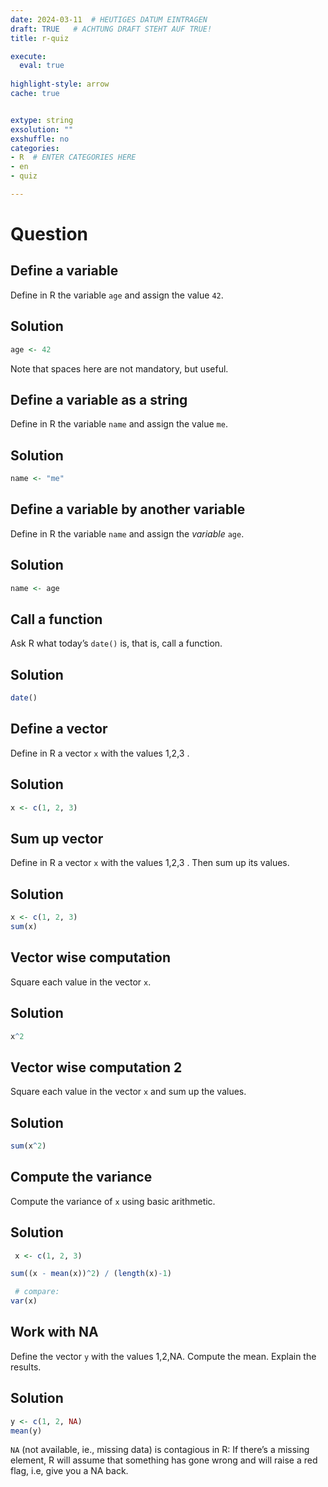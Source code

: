 ```yaml
---
date: 2024-03-11  # HEUTIGES DATUM EINTRAGEN
draft: TRUE   # ACHTUNG DRAFT STEHT AUF TRUE!
title: r-quiz 

execute: 
  eval: true 
  
highlight-style: arrow 
cache: true


extype: string
exsolution: ""
exshuffle: no
categories:
- R  # ENTER CATEGORIES HERE
- en
- quiz

---
```





Question
========



:::{.panel-tabset}

## Define a variable

Define in R the variable `age` and assign the value `42`.

## Solution


```r
age <- 42
```

Note that spaces here are not mandatory, but useful.

:::


:::{.panel-tabset}

## Define a variable as a string

Define in R the variable `name` and assign the value `me`.


## Solution


```r
name <- "me"
```
:::



:::{.panel-tabset}

## Define a variable by another variable

Define in R the variable `name` and assign the *variable* `age`.

## Solution 


```r
name <- age
```
:::


:::{.panel-tabset}
## Call a function

Ask R what today's  `date()` is, that is, call a function.


## Solution 


```r
date()
```
:::


:::{.panel-tabset}
## Define a vector
Define in R a vector `x` with the values 1,2,3 . 

## Solution 
```r
x <- c(1, 2, 3)
```
:::




:::{.panel-tabset}
## Sum up vector
Define in R a vector `x` with the values 1,2,3 . Then sum up its values.

## Solution 
```r
x <- c(1, 2, 3)
sum(x)
```
:::


:::{.panel-tabset}
## Vector wise computation

Square each value in the vector `x`.


## Solution

```r
x^2
```

:::



:::{.panel-tabset}

## Vector wise computation 2

Square each value in the vector `x` and sum up the values.

## Solution

```r
sum(x^2)
```

:::



:::{.panel-tabset}


## Compute the variance

Compute the variance of `x` using basic arithmetic.

## Solution

```r
 x <- c(1, 2, 3)

sum((x - mean(x))^2) / (length(x)-1)

 # compare: 
var(x) 
```

:::


:::{.panel-tabset}


## Work with NA

Define the vector `y` with the values 1,2,NA. Compute the mean. Explain the results.

## Solution

```r
y <- c(1, 2, NA)
mean(y)
```


`NA` (not available, ie., missing data) is contagious in R: If there's a missing element, R will assume that something has gone wrong and will raise a red flag, i.e, give you a NA back.
:::





